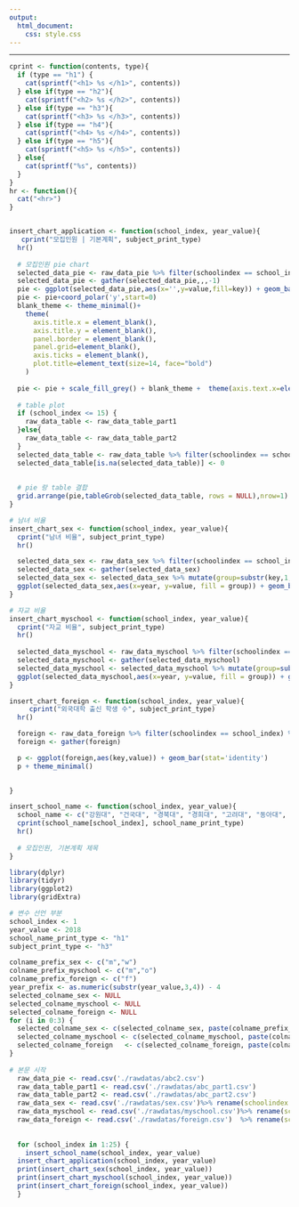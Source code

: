 ```yaml
---
output:
  html_document:
    css: style.css
---
```

------


```r
cprint <- function(contents, type){
  if (type == "h1") {
    cat(sprintf("<h1> %s </h1>", contents))  
  } else if(type == "h2"){
    cat(sprintf("<h2> %s </h2>", contents))  
  } else if(type == "h3"){
    cat(sprintf("<h3> %s </h3>", contents))  
  } else if(type == "h4"){
    cat(sprintf("<h4> %s </h4>", contents))  
  } else if(type == "h5"){
    cat(sprintf("<h5> %s </h5>", contents))  
  } else{
    cat(sprintf("%s", contents))  
  }
}
hr <- function(){
  cat("<hr>")
}


insert_chart_application <- function(school_index, year_value){
   cprint("모집인원 | 기본계획", subject_print_type)
  hr()
  
  # 모집인원 pie chart
  selected_data_pie <- raw_data_pie %>% filter(schoolindex == school_index & year == year_value)
  selected_data_pie <- gather(selected_data_pie,,,-1)
  pie <- ggplot(selected_data_pie,aes(x='',y=value,fill=key)) + geom_bar(width = 1, stat = 'identity')
  pie <- pie+coord_polar('y',start=0)
  blank_theme <- theme_minimal()+
    theme(
      axis.title.x = element_blank(),
      axis.title.y = element_blank(),
      panel.border = element_blank(),
      panel.grid=element_blank(),
      axis.ticks = element_blank(),
      plot.title=element_text(size=14, face="bold")
    )
  
  pie <- pie + scale_fill_grey() + blank_theme +  theme(axis.text.x=element_blank())
  
  # table plot
  if (school_index <= 15) {
    raw_data_table <- raw_data_table_part1
  }else{
    raw_data_table <- raw_data_table_part2
  }
  selected_data_table <- raw_data_table %>% filter(schoolindex == school_index & year == year_value) %>%   select(level,leet,gpa,lang,doc,essay,interview,sum)
  selected_data_table[is.na(selected_data_table)] <- 0
  
  
  # pie 랑 table 결합 
  grid.arrange(pie,tableGrob(selected_data_table, rows = NULL),nrow=1)
}

# 남녀 비율
insert_chart_sex <- function(school_index, year_value){
  cprint("남녀 비율", subject_print_type)
  hr()

  selected_data_sex <- raw_data_sex %>% filter(schoolindex == school_index) %>% select(selected_colname_sex)
  selected_data_sex <- gather(selected_data_sex)
  selected_data_sex <- selected_data_sex %>% mutate(group=substr(key,1,1),year=substr(key,2,3))
  ggplot(selected_data_sex,aes(x=year, y=value, fill = group)) + geom_bar(stat='identity', position = 'dodge')
}

# 자교 비율
insert_chart_myschool <- function(school_index, year_value){
  cprint("자교 비율", subject_print_type)
  hr()
  
  selected_data_myschool <- raw_data_myschool %>% filter(schoolindex == school_index) %>% select(selected_colname_myschool)
  selected_data_myschool <- gather(selected_data_myschool)
  selected_data_myschool <- selected_data_myschool %>% mutate(group=substr(key,1,1),year=substr(key,2,3))
  ggplot(selected_data_myschool,aes(x=year, y=value, fill = group)) + geom_bar(stat='identity', position = 'dodge')
}

insert_chart_foreign <- function(school_index, year_value){
     cprint("외국대학 출신 학생 수", subject_print_type)
  hr()

  foreign <- raw_data_foreign %>% filter(schoolindex == school_index) %>% select(selected_colname_foreign)
  foreign <- gather(foreign)

  p <- ggplot(foreign,aes(key,value)) + geom_bar(stat='identity')
  p + theme_minimal()

  
}

insert_school_name <- function(school_index, year_value){
  school_name <- c("강원대", "건국대", "경북대", "경희대", "고려대", "동아대", "부산대", "서강대", "서울대", "서울시립대", "성균관대", "아주대", "연세대", "영남대", "원광대", "이화여대", "인하대", "전남대", "전북대", "제주대", "중앙대", "충남대", "충북대", "한국외대", "한양대")
  cprint(school_name[school_index], school_name_print_type)
  hr()
  
  # 모집인원, 기본계획 제목
}

```




```r


library(dplyr)
library(tidyr)
library(ggplot2)
library(gridExtra)

# 변수 선언 부분
school_index <- 1
year_value <- 2018
school_name_print_type <- "h1"
subject_print_type <- "h3"

colname_prefix_sex <- c("m","w")
colname_prefix_myschool <- c("m","o")
colname_prefix_foreign <- c("f")
year_prefix <- as.numeric(substr(year_value,3,4)) - 4
selected_colname_sex <- NULL
selected_colname_myschool <- NULL
selected_colname_foreign <- NULL
for (i in 0:3) {
  selected_colname_sex <- c(selected_colname_sex, paste(colname_prefix_sex,year_prefix+i, sep=""))
  selected_colname_myschool <- c(selected_colname_myschool, paste(colname_prefix_myschool,year_prefix+i, sep=""))
  selected_colname_foreign   <- c(selected_colname_foreign, paste(colname_prefix_foreign,year_prefix+i, sep=""))
}
  
# 본문 시작
  raw_data_pie <- read.csv('./rawdatas/abc2.csv')
  raw_data_table_part1 <- read.csv('./rawdatas/abc_part1.csv')
  raw_data_table_part2 <- read.csv('./rawdatas/abc_part2.csv')
  raw_data_sex <- read.csv('./rawdatas/sex.csv')%>% rename(schoolindex = 癤퓋choolindex)
  raw_data_myschool <- read.csv('./rawdatas/myschool.csv')%>% rename(schoolindex = 癤퓋choolindex)
  raw_data_foreign <- read.csv('./rawdatas/foreign.csv')  %>% rename(schoolindex = 癤퓋choolindex)
  
  
  for (school_index in 1:25) {
    insert_school_name(school_index, year_value)
  insert_chart_application(school_index, year_value)
  print(insert_chart_sex(school_index, year_value))
  print(insert_chart_myschool(school_index, year_value))
  print(insert_chart_foreign(school_index, year_value))
  }
  
  
```
